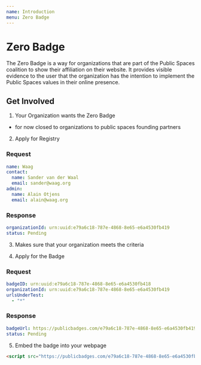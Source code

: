 ```yaml
---
name: Introduction
menu: Zero Badge
---
```


# Zero Badge

The Zero Badge is a way for organizations that are part of the Public
Spaces coalition to show their affiliation on their website. It provides
visible evidence to the user that the organization has the intention to
implement the Public Spaces values in their online presence.

## Get Involved

1. Your Organization wants the Zero Badge

- for now closed to organizations to public spaces founding partners

2. Apply for Registry

### Request

```yaml
name: Waag
contact:
  name: Sander van der Waal
  email: sander@waag.org
admin:
  name: Alain Otjens
  email: alain@waag.org
```

### Response

```yaml
organizationId: urn:uuid:e79a6c18-787e-4868-8e65-e6a4530fb419
status: Pending
```

3. Makes sure that your organization meets the criteria

4. Apply for the Badge

### Request

```yaml
badgeID: urn:uuid:e79a6c18-787e-4868-8e65-e6a4530fb418
organizationId: urn:uuid:e79a6c18-787e-4868-8e65-e6a4530fb419
urlsUnderTest:
  - "*"
```

### Response

```yaml
badgeUrl: https://publicbadges.com/e79a6c18-787e-4868-8e65-e6a4530fb419/zerobadge.js
status: Pending
```

5. Embed the badge into your webpage

```html
<script src="https://publicbadges.com/e79a6c18-787e-4868-8e65-e6a4530fb419/zerobadge.js" async></script>
```


